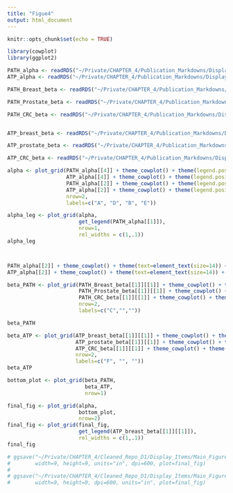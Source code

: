 ```yaml
---
title: "Figue4"
output: html_document
---
```


```r
knitr::opts_chunk$set(echo = TRUE)

library(cowplot)
library(ggplot2)
```



```r
PATH_alpha <- readRDS("~/Private/CHAPTER_4/Publication_Markdowns/Display_items/intermediate_RDS2/Pro_PATH_alpha_all.RDS")
ATP_alpha <- readRDS("~/Private/CHAPTER_4/Publication_Markdowns/Display_items/intermediate_RDS2/Pro_ATP_alpha_all.RDS")

PATH_Breast_beta <- readRDS("~/Private/CHAPTER_4/Publication_Markdowns/Display_items/intermediate_RDS2/Pro_PATH_breast_beta.RDS")

PATH_Prostate_beta <- readRDS("~/Private/CHAPTER_4/Publication_Markdowns/Display_items/intermediate_RDS2/Pro_PATH_prostate_beta.RDS")

PATH_CRC_beta <- readRDS("~/Private/CHAPTER_4/Publication_Markdowns/Display_items/intermediate_RDS2/Pro_PATH_CRC_beta.RDS")


ATP_breast_beta <- readRDS("~/Private/CHAPTER_4/Publication_Markdowns/Display_items/intermediate_RDS2/Pro_ATP_breast_beta.RDS")

ATP_prostate_beta <- readRDS("~/Private/CHAPTER_4/Publication_Markdowns/Display_items/intermediate_RDS2/Pro_ATP_prostate_beta.RDS")

ATP_CRC_beta <- readRDS("~/Private/CHAPTER_4/Publication_Markdowns/Display_items/intermediate_RDS2/Pro_ATP_CRC_beta.RDS")

```


```r
alpha <- plot_grid(PATH_alpha[[4]] + theme_cowplot() + theme(legend.position = "none"),
                   ATP_alpha[[4]] + theme_cowplot() + theme(legend.position = "none"),
                   PATH_alpha[[2]] + theme_cowplot() + theme(legend.position = "none"),
                   ATP_alpha[[2]] + theme_cowplot() + theme(legend.position = "none"),
                   nrow=2,
                   labels=c("A", "D", "B", "E"))

alpha_leg <- plot_grid(alpha,
                       get_legend(PATH_alpha[[1]]),
                       nrow=1,
                       rel_widths = c(1,.1))
alpha_leg



PATH_alpha[[2]] + theme_cowplot() + theme(text=element_text(size=14)) + theme(legend.position = "none")
ATP_alpha[[2]] + theme_cowplot() + theme(text=element_text(size=14)) + theme(legend.position = "none")
```


```r
beta_PATH <- plot_grid(PATH_Breast_beta[[1]][[1]] + theme_cowplot() + theme(legend.position = "none") + ggtitle(""),
                       PATH_Prostate_beta[[1]][[1]] + theme_cowplot() + theme(legend.position = "none") + ggtitle(""),
                       PATH_CRC_beta[[1]][[1]] + theme_cowplot() + theme(legend.position = "none") + ggtitle(""),
                       nrow=2,
                       labels=c("C","",""))

beta_PATH


```

```r
beta_ATP <- plot_grid(ATP_breast_beta[[1]][[1]] + theme_cowplot() + theme(legend.position = "none") + ggtitle(""),
                      ATP_prostate_beta[[1]][[1]] + theme_cowplot() + theme(legend.position = "none") + ggtitle(""),
                      ATP_CRC_beta[[1]][[1]] + theme_cowplot() + theme(legend.position = "none") + ggtitle(""),
                      nrow=2,
                      labels=c("F", "", ""))
beta_ATP
```

```r
bottom_plot <- plot_grid(beta_PATH,
                         beta_ATP,
                         nrow=1)

final_fig <- plot_grid(alpha,
                       bottom_plot,
                       nrow=2)
final_fig <- plot_grid(final_fig,
                       get_legend(ATP_breast_beta[[1]][[1]]),
                       rel_widths = c(1,.1))
final_fig

# ggsave("~/Private/CHAPTER_4/Cleaned_Repo_D1/Display_Items/Main_Figures/Figure4.pdf",
#        width=9, height=9, units="in", dpi=600, plot=final_fig)
# 
# ggsave("~/Private/CHAPTER_4/Cleaned_Repo_D1/Display_Items/Main_Figures/Figure4.png",
#        width=9, height=9, dpi=600, units="in", plot=final_fig)
```
